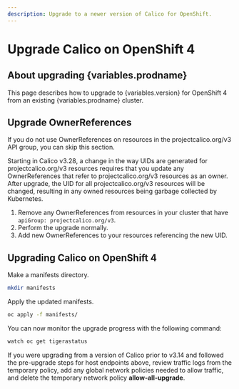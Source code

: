 ```yaml
---
description: Upgrade to a newer version of Calico for OpenShift.
---
```



# Upgrade Calico on OpenShift 4

## About upgrading {variables.prodname}

This page describes how to upgrade to {variables.version} for OpenShift 4 from an existing {variables.prodname} cluster.

## Upgrade OwnerReferences

If you do not use OwnerReferences on resources in the projectcalico.org/v3 API group, you can skip this section.

Starting in Calico v3.28, a change in the way UIDs are generated for projectcalico.org/v3 resources requires that you update any OwnerReferences
that refer to projectcalico.org/v3 resources as an owner. After upgrade, the UID for all projectcalico.org/v3 resources will be changed, resulting in any
owned resources being garbage collected by Kubernetes.

1. Remove any OwnerReferences from resources in your cluster that have `apiGroup: projectcalico.org/v3`.
1. Perform the upgrade normally.
1. Add new OwnerReferences to your resources referencing the new UID.

## Upgrading Calico on OpenShift 4

Make a manifests directory.

```bash
mkdir manifests
```

<InstallOpenShiftManifests install_type='upgrade' />

Apply the updated manifests.

```bash
oc apply -f manifests/
```

You can now monitor the upgrade progress with the following command:

```bash
watch oc get tigerastatus
```

If you were upgrading from a version of Calico prior to v3.14 and followed the pre-upgrade steps for host endpoints above, review traffic logs from the temporary policy,
add any global network policies needed to allow traffic, and delete the temporary network policy **allow-all-upgrade**.

<AutoHostendpointsMigrate orch='OpenShift' />
